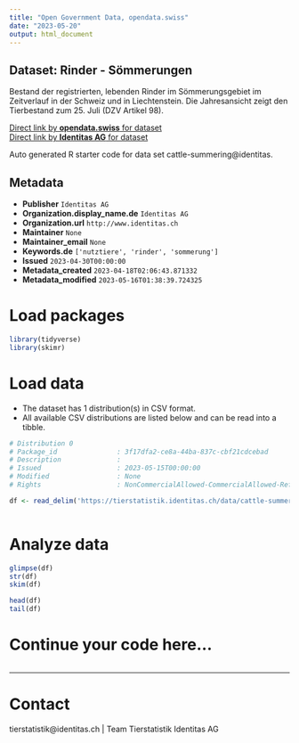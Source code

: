 ```yaml
---
title: "Open Government Data, opendata.swiss"
date: "2023-05-20"
output: html_document
---
```


## Dataset: Rinder - Sömmerungen

Bestand der registrierten, lebenden Rinder im Sömmerungsgebiet im Zeitverlauf in der Schweiz und in Liechtenstein. Die Jahresansicht zeigt den Tierbestand zum 25. Juli (DZV Artikel 98).

[Direct link by **opendata.swiss** for dataset](https://opendata.swiss/de/dataset/rinder-sommerungen)<br>
[Direct link by **Identitas AG** for dataset](https://tierstatistik.identitas.ch/)

Auto generated R starter code for data set cattle-summering@identitas.

## Metadata

- **Publisher** `Identitas AG`
- **Organization.display_name.de** `Identitas AG`
- **Organization.url** `http://www.identitas.ch`
- **Maintainer** `None`
- **Maintainer_email** `None`
- **Keywords.de** `['nutztiere', 'rinder', 'sommerung']`
- **Issued** `2023-04-30T00:00:00`
- **Metadata_created** `2023-04-18T02:06:43.871332`
- **Metadata_modified** `2023-05-16T01:38:39.724325`


# Load packages

```r

library(tidyverse)
library(skimr)

```

# Load data

-   The dataset has 1 distribution(s) in CSV format.
-   All available CSV distributions are listed below and can be read into a tibble.

```r

# Distribution 0
# Package_id               : 3f17dfa2-ce8a-44ba-837c-cbf21cdcebad
# Description              : 
# Issued                   : 2023-05-15T00:00:00
# Modified                 : None
# Rights                   : NonCommercialAllowed-CommercialAllowed-ReferenceRequired

df <- read_delim('https://tierstatistik.identitas.ch/data/cattle-summering.csv')



```

# Analyze data

```r

glimpse(df)
str(df)
skim(df)

head(df)
tail(df)

```

# Continue your code here...

```r

```

------------------------------------------------------------------------

# Contact

tierstatistik@identitas.ch | Team Tierstatistik Identitas AG
